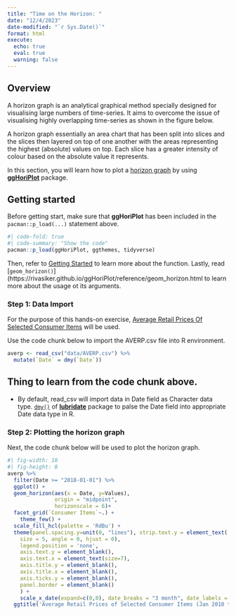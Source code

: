 ```yaml
---
title: "Time on the Horizon: "
date: "12/4/2023"
date-modified: "`r Sys.Date()`"
format: html
execute: 
  echo: true
  eval: true
  warning: false
---
```


## Overview

A horizon graph is an analytical graphical method specially designed for visualising large numbers of time-series.  It aims to overcome the issue of visualising highly overlapping time-series as shown in the figure below.

A horizon graph essentially an area chart that has been split into slices and the slices then layered on top of one another with the areas representing the highest (absolute) values on top.  Each slice has a greater intensity of colour based on the absolute value it represents.

In this section, you will learn how to plot a [horizon graph](http://www.perceptualedge.com/articles/visual_business_intelligence/time_on_the_horizon.pdf) by using [**ggHoriPlot**](https://rivasiker.github.io/ggHoriPlot/index.html) package.

## Getting started

Before getting start, make sure that **ggHoriPlot** has been included in the `pacman::p_load(...)` statement above. 

```r
#| code-fold: true
#| code-summary: "Show the code"
pacman::p_load(ggHoriPlot, ggthemes, tidyverse)
```

Then, refer to [Getting Started](https://rivasiker.github.io/ggHoriPlot/articles/ggHoriPlot.html) to learn more about the function. Lastly, read \[`geom_horizon()`\](https://rivasiker.github.io/ggHoriPlot/reference/geom_horizon.html to learn more about the usage ot its arguments.




### Step 1: Data Import

For the purpose of this hands-on exercise, [Average Retail Prices Of Selected Consumer Items](https://tablebuilder.singstat.gov.sg/table/TS/M212891) will be used.

Use the code chunk below to import the AVERP.csv file into R environment.

```r
averp <- read_csv("data/AVERP.csv") %>%
  mutate(`Date` = dmy(`Date`))
```

::: callout-tip
# Thing to learn from the code chunk above.

-   By default, read_csv will import data in Date field as Character data type. [`dmy()`](https://lubridate.tidyverse.org/reference/ymd.html) of [**lubridate**](https://lubridate.tidyverse.org/index.html) package to palse the Date field into appropriate Date data type in R.\
:::

### Step 2: Plotting the horizon graph

Next, the code chunk below will be used to plot the horizon graph.

```r
#| fig-width: 10
#| fig-height: 8
averp %>% 
  filter(Date >= "2018-01-01") %>%
  ggplot() +
  geom_horizon(aes(x = Date, y=Values), 
               origin = "midpoint", 
               horizonscale = 6)+
  facet_grid(`Consumer Items`~.) +
    theme_few() +
  scale_fill_hcl(palette = 'RdBu') +
  theme(panel.spacing.y=unit(0, "lines"), strip.text.y = element_text(
    size = 5, angle = 0, hjust = 0),
    legend.position = 'none',
    axis.text.y = element_blank(),
    axis.text.x = element_text(size=7),
    axis.title.y = element_blank(),
    axis.title.x = element_blank(),
    axis.ticks.y = element_blank(),
    panel.border = element_blank()
    ) +
    scale_x_date(expand=c(0,0), date_breaks = "3 month", date_labels = "%b%y") +
  ggtitle('Average Retail Prices of Selected Consumer Items (Jan 2018 to Dec 2022)')
```


